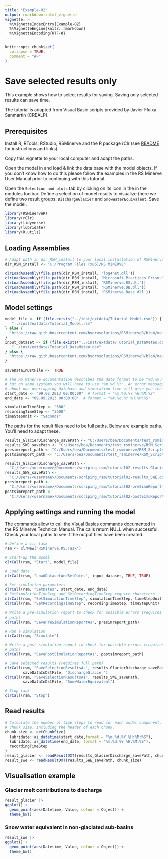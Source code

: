 ```yaml
---
title: "Example-02"
output: rmarkdown::html_vignette
vignette: >
  %\VignetteIndexEntry{Example-02}
  %\VignetteEngine{knitr::rmarkdown}
  %\VignetteEncoding{UTF-8}
---
```


```r
knitr::opts_chunk$set(
  collapse = TRUE,
  comment = "#>"
)
```

# Save selected results only
This example shows how to select results for saving. Saving only selected results can save time.    

The tutorial is adapted from Visual Basic scripts provided by Javier Fluixa Sanmartin (CREALP). 

## Prerequisites
Install R, RTools, RStudio, RSMinerve and the R package rClr (see [README](https://github.com/hydrosolutions/RSMinerveR#readme) for instructions and links).   

Copy this vignette to your local computer and adapt the paths.   
  
Open the model in \code{RSMinerveR/data/Model.rsm} and load & link the data base with the model objects. If you don't know how to do this please follow the examples in the RS Minerve User Manual prior to continuing with this tutorial.  

Open the ```Selection and plots``` tab by clicking on its icon in the in the modules toolbar. Define a selection of model results to visualize (here we define two result groups: ```DischargeGlacier``` and ```SnowWaterEquivalent```. Save the model.  


```r
library(RSMinerveR)
library(rClr)
library(tidyverse)
library(lubridate)
library(R.utils)
```


## Loading Assemblies

```r
# Adapt path in dir_RSM_install to your local installation of RSMinerve. 
dir_RSM_install <- "C:/Program Files (x86)/RS MINERVE"

clrLoadAssembly(file.path(dir_RSM_install, 'log4net.dll'))
clrLoadAssembly(file.path(dir_RSM_install, 'Microsoft.Practices.Prism.Mvvm.dll'))
clrLoadAssembly(file.path(dir_RSM_install, 'RSMinerve.RS.dll'))
clrLoadAssembly(file.path(dir_RSM_install, 'RSMinerve.DB.dll'))
clrLoadAssembly(file.path(dir_RSM_install, 'RSMinerve.Base.dll'))
```

## Model settings

```r
model_file <- if (file.exists("../inst/extdata/Tutorial_Model.rsm")) {
   "../inst/extdata/Tutorial_Model.rsm"
} else {
  "https://raw.githubusercontent.com/hydrosolutions/RSMinerveR/blob/main/inst/extdata/Tutorial_Model.rsm"
}
input_dataset <- if (file.exists("../inst/extdata/Tutorial_DataMeteo.dsx")) {
   "../inst/extdata/Tutorial_DataMeteo.dsx"
} else {
  "https://raw.githubusercontent.com/hydrosolutions/RSMinerveR/blob/main/inst/extdata/Tutorial_DataMeteo.dst"
}

saveDataInDstFile <-  TRUE

# The RS Minerve documentation describes the date format to be "%d.%m.%Y" 
# but on some systems you will have to use "%m.%d.%Y". An error message 
# about non-overlapping database and simulation time will give you the hint. 
start_date <- "09.02.2013 00:00:00"  # format = "%m.%d.%Y %H:%M:%S"
end_date <- "09.09.2013 00:00:00"  # format = "%m.%d.%Y %H:%M:%S"

simulationTimeStep <- "600"  
recordingTimeStep <- "3600"
timeStepUnit <- "Seconds"

```


The paths for the result files need to be full paths. Below are example paths. You'll need to adapt these. 

```r
results_GlacierDischarge_savePath <- "C:/Users/bea/Documents/test_rsminerve/RSM_Scripts/Example VBS/Outputs/tutorial02-results_GlacierDischarge.dsx"
results_SWE_savePath <- "C:/Users/bea/Documents/test_rsminerve/RSM_Scripts/Example VBS/Outputs/tutorial02-results_SWE.dsx"
presimreport_path <- "C:/Users/bea/Documents/test_rsminerve/RSM_Scripts/Example VBS/Outputs/tutorial02-preSimulationReport.txt"
postsimreport_path <- "C:/Users/bea/Documents/test_rsminerve/RSM_Scripts/Example VBS/Outputs/tutorial02-postSimulationReport.txt"
```

```r
results_GlacierDischarge_savePath <- 
  "C:/Users/<username>/Documents/scriping_rsm/tutorial02-results_GlacierDischarge.dsx"
results_SWE_savePath <- 
  "C:/Users/<username>/Documents/scriping_rsm/tutorial02-results_SWE.dsx"
presimreport_path <- 
  "C:/Users/<username>/Documents/scriping_rsm/tutorial02-preSimuReport.txt"
postsimreport_path <- 
  "C:/Users/<username>/Documents/scriping_rsm/tutorial02-postSimuReport.txt"
```


## Applying settings and running the model
The \code{clrCall} commands allow to call the Visual Basics commands documented in the RS Minerve Technical Manual. The calls return NULL when successful. Check your local paths to see if the output files have been created.  
```r
# Define a clr task
rsm <- clrNew("RSMinerve.RS.Task")  

# Start-up the model
clrCall(rsm, "Start", model_file)

# Load data
clrCall(rsm, "LoadDatasetAndSetDates", input_dataset, TRUE, TRUE)

# Set simulation parameters
clrCall(rsm, "SetDates", start_date, end_date)
# SetSimulationTimeStep and SetRecordingTimeStep require characters
clrCall(rsm, "SetSimulationTimeStep", simulationTimeStep, timeStepUnit) 
clrCall(rsm, "SetRecordingTimeStep", recordingTimeStep, timeStepUnit)  

# Write a pre-simulation report to check for possible errors (requires full 
# path)
clrCall(rsm, "SavePreSimulationReportAs", presimreport_path)  

# Run a simulation
clrCall(rsm, "Simulate")

# Write a post-simulation report to check for possible errors (requires full 
# path)
clrCall(rsm, "SavePostSimulationReportAs", postsimreport_path)  

# Save selected results (requires full path)
clrCall(rsm, "SaveSelectionResultsAs", results_GlacierDischarge_savePath, 
        saveDataInDstFile, "DischargeGlacier")  
clrCall(rsm, "SaveSelectionResultsAs", results_SWE_savePath, 
        saveDataInDstFile, "SnowWaterEquivalent")  

# Stop task
clrCall(rsm, "Stop")
```

## Read results
```r
# Calculate the number of time steps to read for each model component, i.e. the 
# chunk size. Including the header of each chunk. 
chunk_size <- getChunkSize(
  lubridate::as_datetime(start_date,format = "%m.%d.%Y %H:%M:%S"), 
  lubridate::as_datetime(end_date, format = "%m.%d.%Y %H:%M:%S"), 
  recordingTimeStep
) 
result_glacier <- readResultDXT(results_GlacierDischarge_savePath, chunk_size)
result_swe <- readResultDXT(results_SWE_savePath, chunk_size)

```


## Visualisation example

### Glacier melt contributions to discharge
```r
result_glacier |> 
ggplot() + 
  geom_point(aes(Datetime, Value, colour = Object)) +
  theme_bw()
```

### Snow water equivalent in non-glaciated sub-basins
```r
result_swe |> 
ggplot() + 
  geom_point(aes(Datetime, Value, colour = Object)) +
  theme_bw()
```
